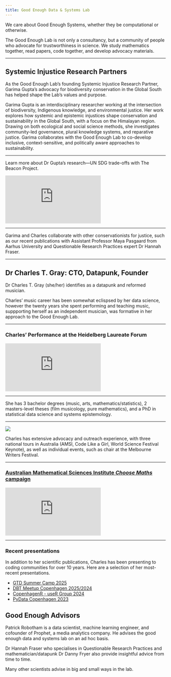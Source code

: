 ```yaml
---
title: Good Enough Data & Systems Lab
---
```


We care about Good Enough Systems, whether they be computational or otherwise. 

The Good Enough Lab is not only a consultancy, but a community of people who advocate for trustworthiness in science. We study mathematics together, read papers, code together, and develop advocacy materials.

---

## Systemic Injustice Research Partners

As the Good Enough Lab's founding Systemic Injustice Research Partner, Garima Gupta's advocacy for biodiversity conservation in the Global South has helped shape the Lab's values and purpose. 

Garima Gupta is an interdisciplinary researcher working at the intersection of biodiversity, Indigenous knowledge, and environmental justice. Her work explores how systemic and epistemic injustices shape conservation and sustainability in the Global South, with a focus on the Himalayan region. Drawing on both ecological and social science methods, she investigates community-led governance, plural knowledge systems, and reparative justice. Garima collaborates with the Good Enough Lab to co-develop inclusive, context-sensitive, and politically aware approaches to sustainability.

---

Learn more about Dr Gupta's research---UN SDG trade-offs with The Beacon Project.

<iframe src="https://www.youtube.com/embed/UM8AX8N1zHc?si=tWYBlXBvkIfZ-VlU&amp;controls=0" title="YouTube video player" frameborder="0" allow="accelerometer; autoplay; clipboard-write; encrypted-media; gyroscope; picture-in-picture; web-share" referrerpolicy="strict-origin-when-cross-origin" allowfullscreen></iframe>

---

Garima and Charles collaborate with other conservationists for justice, such as our recent publications with Assistant Professor Maya Pasgaard from Aarhus University and Questionable Research Practices expert Dr Hannah Fraser. 

---

## Dr Charles T. Gray: CTO, Datapunk, Founder

Dr Charles T. Gray (she/her) identifies as a datapunk and reformed musician. 

Charles' music career has been somewhat eclispsed by her data science, however the twenty years she spent performing and teaching music, suppporting herself as an independent musician, was formative in her approach to the Good Enough Lab. 

---

### Charles' Performance at the Heidelberg Laureate Forum

<iframe src="https://www.youtube.com/embed/lJtdOsjy59A?start=2119" frameborder="0" allow="accelerometer; autoplay; encrypted-media; gyroscope; picture-in-picture" allowfullscreen></iframe>

---

She has 3 bachelor degrees (music, arts, mathematics/statistics), 2 masters-level theses (film musicology, pure mathematics), and a PhD in statistical data science and systems epistemology. 

---

![](codelikeagirl.jpg)

Charles has extensive advocacy and outreach experience, with three national tours in Australia  (AMSI, Code Like a Girl, World Science Festival Keynote), as well as individual events, such as chair at the Melbourne Writers Festival.

---

###  [Australian Mathematical Sciences Institute *Choose Maths* campaign](https://www.smh.com.au/education/year-8-dropout-becomes-face-of-a-national-schools-campaign-20170601-gwhz7h.html)

<iframe src="https://www.youtube.com/embed/o0Rqz8Hgacc?si=oQXw6DZ4eg04ICq2&amp;controls=0" title="YouTube video player" frameborder="0" allow="accelerometer; autoplay; clipboard-write; encrypted-media; gyroscope; picture-in-picture; web-share" referrerpolicy="strict-origin-when-cross-origin" allowfullscreen></iframe>

---

### Recent presentations

In addition to her scientific publications, Charles has been presenting to coding communities for over 10 years. Here are a selection of her most-recent presentations.

- [GTD Summer Camp 2025](https://vitallearning.dk/gtd-summer-camp-2/)
- [DBT Meetup Copenhagen 2025/2024](https://www.linkedin.com/posts/charles-t-gray_copenhagen-dbt-meetup-vol-6-wed-mar-26-activity-7298622005187096578-wIol?utm_source=share&utm_medium=member_desktop&rcm=ACoAAAUfEOsBIconzRRBLb3Eyv-XLdA9Q9bX8MQ)
- [CopenhagenR - useR Group 2024](https://www.meetup.com/copenhagenr-user-group/events/301262743/?eventOrigin=group_events_list)
- [PyData Copenhagen 2023](https://www.meetup.com/pydata-copenhagen/events/294210771/?eventOrigin=group_events_list)



## Good Enough Advisors

Patrick Robotham is a data scientist, machine learning engineer, and cofounder of Prophet, a media analytics company. He advises the good enough data and systems lab on an ad hoc basis.

Dr Hannah Fraser who specialises in Questionable Research Practices and mathematician/datapunk Dr Danny Fryer also provide insightful advice from time to time. 

Many other scientists advise in big and small ways in the lab. 